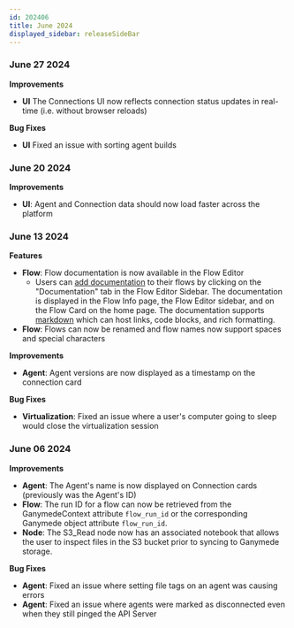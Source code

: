 ```yaml
---
id: 202406
title: June 2024
displayed_sidebar: releaseSideBar
---
```


### June 27 2024
**Improvements**
- **UI** The Connections UI now reflects connection status updates in real-time (i.e. without browser reloads)

**Bug Fixes**
- **UI** Fixed an issue with sorting agent builds 


### June 20 2024

**Improvements**
- **UI**: Agent and Connection data should now load faster across the platform

### June 13 2024

**Features**
- **Flow**: Flow documentation is now available in the Flow Editor
  - Users can [add documentation](../FlowEditor#documenting-flows) to their flows by clicking on the "Documentation" tab in the Flow Editor Sidebar. The documentation is displayed in the Flow Info page, the Flow Editor sidebar, and on the Flow Card on the home page. 
  The documentation supports [markdown](https://www.markdownguide.org/cheat-sheet/) which can host links, code blocks, and rich formatting.
- **Flow**: Flows can now be renamed and flow names now support spaces and special characters

**Improvements**
- **Agent**: Agent versions are now displayed as a timestamp on the connection card

**Bug Fixes**
- **Virtualization**: Fixed an issue where a user's computer going to sleep would close the virtualization session


### June 06 2024

**Improvements**
- **Agent**: The Agent's name is now displayed on Connection cards (previously was the Agent's ID)
- **Flow**: The run ID for a flow can now be retrieved from the GanymedeContext attribute `flow_run_id` or the corresponding Ganymede object attribute `flow_run_id`.
- **Node**: The S3_Read node now has an associated notebook that allows the user to inspect files in the S3 bucket prior to syncing to Ganymede storage.

**Bug Fixes**
- **Agent**: Fixed an issue where setting file tags on an agent was causing errors
- **Agent**: Fixed an issue where agents were marked as disconnected even when they still pinged the API Server
